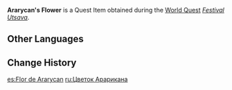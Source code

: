 {{Item Infobox
|id           = 101824
|image        = Item Aranara Flower.png
|type         = Quest Items
|description  = A flower gifted to you by [[Ararycan]].<br />There is neither soil nor water inside the [[Ruin Golem]]. It must be a nightmarish place for Ararycan.
|source1      = [[Festival Utsava]]
}}
'''Ararycan's Flower''' is a Quest Item obtained during the [[World Quest]] ''[[Festival Utsava]]''.

==Other Languages==
{{Other Languages
|default_hidden = 1
|en      = Ararycan's Flower
|zhs     = 兰利遮的花
|zhs_rm  = Lánlìzhē de Huā
|zht     = 蘭利遮的花
|zht_rm  = Lánlìzhē de Huā
|ja      = アランラキャの花
|ja_rm   = Aranrakya no Hana
|ko      = 아란리캔의 꽃
|ko_rm   = Aranrikaen-ui Kkot
|es      = Flor de Ararycan
|fr      = Fleur d'Ararycan
|ru      = Цветок Арарикана
|th      = ดอกไม้ของ Ararycan
|th_rm   = Dokmai khong Ararycan
|vi      = {{tt|Hoa|花}} Ararycan
|de      = Blume von Ararycan
|id      = Bunga Ararycan
|pt      = Flor de Ararycan
|tr      = Ararycan'ın Çiçeği
|it      = Fiore di Ararycan
}}

==Change History==
{{Change History|3.0}}

[[es:Flor de Ararycan]]
[[ru:Цветок Арарикана]]